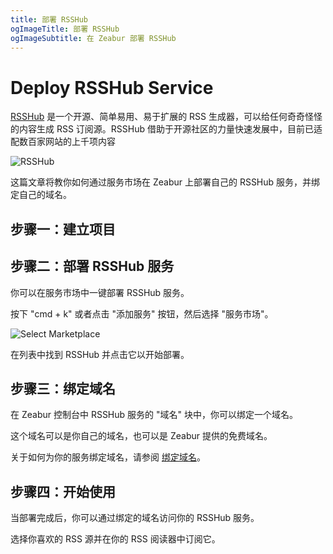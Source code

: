 ```yaml
---
title: 部署 RSSHub
ogImageTitle: 部署 RSSHub
ogImageSubtitle: 在 Zeabur 部署 RSSHub
---
```


# Deploy RSSHub Service

[RSSHub](https://rsshub.app) 是一个开源、简单易用、易于扩展的 RSS 生成器，可以给任何奇奇怪怪的内容生成 RSS 订阅源。RSSHub 借助于开源社区的力量快速发展中，目前已适配数百家网站的上千项内容

![RSSHub](/marketplace/rsshub/intro.png)

这篇文章将教你如何通过服务市场在 Zeabur 上部署自己的 RSSHub 服务，并绑定自己的域名。

## 步骤一：建立项目

<CreateProject />

## 步骤二：部署 RSSHub 服务

你可以在服务市场中一键部署 RSSHub 服务。

按下 "cmd + k" 或者点击 "添加服务" 按钮，然后选择 "服务市场"。

![Select Marketplace](/deploy/common/select-service.en-US.png)

在列表中找到 RSSHub 并点击它以开始部署。

## 步骤三：绑定域名

在 Zeabur 控制台中 RSSHub 服务的 "域名" 块中，你可以绑定一个域名。

这个域名可以是你自己的域名，也可以是 Zeabur 提供的免费域名。

关于如何为你的服务绑定域名，请参阅 [绑定域名](../deploy/domain-binding)。

## 步骤四：开始使用

当部署完成后，你可以通过绑定的域名访问你的 RSSHub 服务。

选择你喜欢的 RSS 源并在你的 RSS 阅读器中订阅它。
